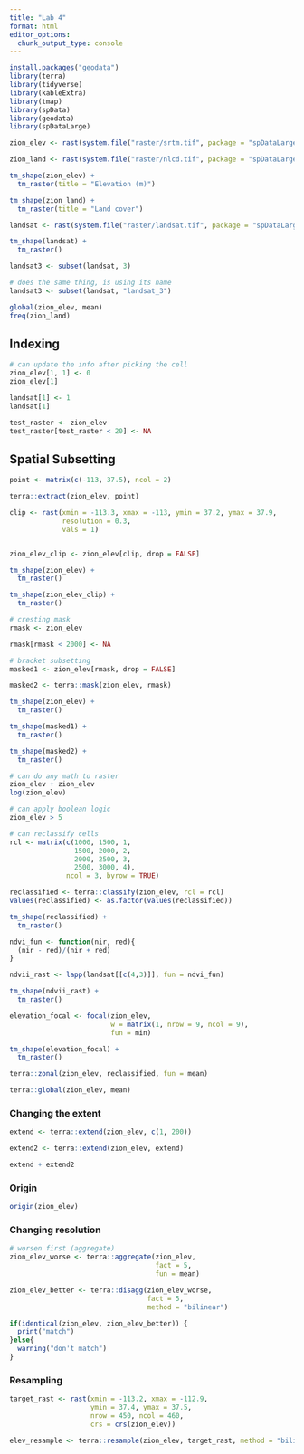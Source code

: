 ```yaml
---
title: "Lab 4"
format: html
editor_options: 
  chunk_output_type: console
---
```


```r
install.packages("geodata")
library(terra)
library(tidyverse)
library(kableExtra)
library(tmap)
library(spData)
library(geodata)
library(spDataLarge)
```

```r
zion_elev <- rast(system.file("raster/srtm.tif", package = "spDataLarge"))

zion_land <- rast(system.file("raster/nlcd.tif", package = "spDataLarge"))
```

```r
tm_shape(zion_elev) +
  tm_raster(title = "Elevation (m)")

tm_shape(zion_land) +
  tm_raster(title = "Land cover")
```

```r
landsat <- rast(system.file("raster/landsat.tif", package = "spDataLarge"))
```

```r
tm_shape(landsat) +
  tm_raster()
```

```r
landsat3 <- subset(landsat, 3)

# does the same thing, is using its name
landsat3 <- subset(landsat, "landsat_3")
```

```r
global(zion_elev, mean)
freq(zion_land)
```

## Indexing

```r
# can update the info after picking the cell
zion_elev[1, 1] <- 0
zion_elev[1]

landsat[1] <- 1
landsat[1]

test_raster <- zion_elev
test_raster[test_raster < 20] <- NA
```

## Spatial Subsetting
```r
point <- matrix(c(-113, 37.5), ncol = 2)

terra::extract(zion_elev, point)
```

```r
clip <- rast(xmin = -113.3, xmax = -113, ymin = 37.2, ymax = 37.9,
             resolution = 0.3,
             vals = 1)


zion_elev_clip <- zion_elev[clip, drop = FALSE]
```

```r
tm_shape(zion_elev) +
  tm_raster()

tm_shape(zion_elev_clip) +
  tm_raster()
```

```r
# cresting mask
rmask <- zion_elev

rmask[rmask < 2000] <- NA

# bracket subsetting
masked1 <- zion_elev[rmask, drop = FALSE]

masked2 <- terra::mask(zion_elev, rmask)
```

```r
tm_shape(zion_elev) +
  tm_raster()

tm_shape(masked1) +
  tm_raster()

tm_shape(masked2) +
  tm_raster()
```

```r
# can do any math to raster
zion_elev + zion_elev
log(zion_elev)

# can apply boolean logic
zion_elev > 5

# can reclassify cells
rcl <- matrix(c(1000, 1500, 1, 
                1500, 2000, 2,
                2000, 2500, 3,
                2500, 3000, 4),
              ncol = 3, byrow = TRUE)

reclassified <- terra::classify(zion_elev, rcl = rcl)
values(reclassified) <- as.factor(values(reclassified))

tm_shape(reclassified) +
  tm_raster()
```

```r
ndvi_fun <- function(nir, red){
  (nir - red)/(nir + red)
}
```

```r
ndvii_rast <- lapp(landsat[[c(4,3)]], fun = ndvi_fun)

tm_shape(ndvii_rast) +
  tm_raster()
```

```r
elevation_focal <- focal(zion_elev,
                         w = matrix(1, nrow = 9, ncol = 9),
                         fun = min)

tm_shape(elevation_focal) +
  tm_raster()
```

```r
terra::zonal(zion_elev, reclassified, fun = mean)
```

```r
terra::global(zion_elev, mean)
```

### Changing the extent
```r
extend <- terra::extend(zion_elev, c(1, 200))

extend2 <- terra::extend(zion_elev, extend)

extend + extend2
```

### Origin
```r
origin(zion_elev)
```

### Changing resolution
```r
# worsen first (aggregate)
zion_elev_worse <- terra::aggregate(zion_elev,
                                    fact = 5,
                                    fun = mean)

zion_elev_better <- terra::disagg(zion_elev_worse,
                                  fact = 5,
                                  method = "bilinear")

if(identical(zion_elev, zion_elev_better)) {
  print("match") 
}else{
  warning("don't match")
}
```

### Resampling
```r
target_rast <- rast(xmin = -113.2, xmax = -112.9,
                    ymin = 37.4, ymax = 37.5,
                    nrow = 450, ncol = 460,
                    crs = crs(zion_elev))

elev_resample <- terra::resample(zion_elev, target_rast, method = "bilinear")
```






